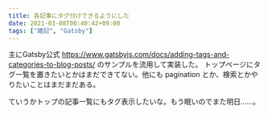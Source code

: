 ```yaml
---
title: 各記事にタグ付けできるようにした
date: 2021-03-08T00:40:42+09:00
tags: ["雑記", "Gatsby"]
---
```


主にGatsby公式 https://www.gatsbyjs.com/docs/adding-tags-and-categories-to-blog-posts/ のサンプルを流用して実装した。
トップページにタグ一覧を置きたいとかはまだできてない。他にも pagination とか、検索とかやりたいことはまだまだある。

ていうかトップの記事一覧にもタグ表示したいな。もう眠いのでまた明日……。